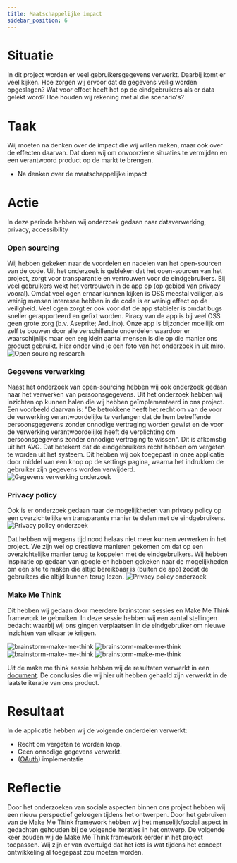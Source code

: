 ```yaml
---
title: Maatschappelijke impact
sidebar_position: 6
---
```


# Situatie
In dit project worden er veel gebruikersgegevens verwerkt. Daarbij komt er veel kijken.
Hoe zorgen wij ervoor dat de gegevens veilig worden opgeslagen? Wat voor effect heeft het op de
eindgebruikers als er data gelekt word? Hoe houden wij rekening met al die scenario's?

# Taak
Wij moeten na denken over de impact die wij willen maken, maar ook over de effecten daarvan.
Dat doen wij om onvoorziene situaties te vermijden en een verantwoord product op de markt te brengen.

- Na denken over de maatschappelijke impact

# Actie

In deze periode hebben wij onderzoek gedaan naar dataverwerking, privacy, accessibility

### Open sourcing
Wij hebben gekeken naar de voordelen en nadelen van het open-sourcen van de code.
Uit het onderzoek is gebleken dat het open-sourcen van het project, zorgt voor transparantie en vertrouwen voor de eindgebruikers.
Bij veel gebruikers wekt het vertrouwen in de app op (op gebied van privacy vooral). Omdat veel ogen ernaar kunnen kijken is OSS meestal veiliger, als weinig mensen interesse hebben in de code is er weinig effect op de veiligheid. Veel ogen zorgt er ook voor dat de app stabieler is omdat bugs sneller gerapporteerd en gefixt worden.
Piracy van de app is bij veel OSS geen grote zorg (b.v. Aseprite; Arduino). Onze app is bijzonder moeilijk om zelf te bouwen door alle verschillende onderdelen waardoor er waarschijnlijk maar een erg klein aantal mensen is die op die manier ons product gebruikt.
Hier onder vind je een foto van het onderzoek in uit miro.
![Open sourcing research](./images/opensource-onderzoek.jpeg)

### Gegevens verwerking
Naast het onderzoek van open-sourcing hebben wij ook onderzoek gedaan naar het verwerken van persoonsgegevens.
Uit het onderzoek hebben wij inzichten op kunnen halen die wij hebben geïmplementeerd in ons project.
Een voorbeeld daarvan is: "De betrokkene heeft het recht om van de voor de verwerking verantwoordelijke te verlangen dat de hem betreffende persoonsgegevens zonder onnodige vertraging worden gewist en de voor de verwerking verantwoordelijke heeft de verplichting om persoonsgegevens zonder onnodige vertraging te wissen".
Dit is afkomstig uit het AVG. Dat betekent dat de eindgebruikers recht hebben om vergeten te worden uit het systeem.
Dit hebben wij ook toegepast in onze applicatie door middel van een knop op de settings pagina, waarna het indrukken de gebruiker zijn gegevens worden verwijderd.
![Gegevens verwerking onderzoek](./images/gegevensverwerking-onderzoek.jpeg)

### Privacy policy
Ook is er onderzoek gedaan naar de mogelijkheden van privacy policy op een overzichtelijke en transparante manier te delen met de eindgebruikers.
![Privacy policy onderzoek](./images/privacy-policy-onderzoek.jpeg)

Dat hebben wij wegens tijd nood helaas niet meer kunnen verwerken in het project.
We zijn wel op creatieve manieren gekomen om dat op een overzichtelijke manier terug te koppelen met de eindgebruikers.
Wij hebben inspiratie op gedaan van google en hebben gekeken naar de mogelijkheden om een site te maken die altijd bereikbaar is
(buiten de app) zodat de gebruikers die altijd kunnen terug lezen.
![Privacy policy onderzoek](./images/google-privacy-policy.png)

### Make Me Think
Dit hebben wij gedaan door meerdere brainstorm sessies en Make Me Think framework te gebruiken.
In deze sessie hebben wij een aantal stellingen bedacht waarbij wij ons gingen verplaatsen in de eindgebruiker om nieuwe inzichten van elkaar te krijgen.

![brainstorm-make-me-think](./images/MakeMeThink.png)  ![brainstorm-make-me-think](./images/MakeMeThink2.png)
![brainstorm-make-me-think](./images/MakeMeThink3.png)  ![brainstorm-make-me-think](./images/MakeMeThink4.png)

Uit de make me think sessie hebben wij de resultaten verwerkt in een [document](./files/MakeMeThink.pdf).
De conclusies die wij hier uit hebben gehaald zijn verwerkt in de laatste iteratie van ons product.

# Resultaat

In de applicatie hebben wij de volgende onderdelen verwerkt:
- Recht om vergeten te worden knop.
- Geen onnodige gegevens verwerkt.
- ([OAuth](https://unlimited-hr.github.io/claire-docs/developer-guides/oauth)) implementatie

# Reflectie

Door het onderzoeken van sociale aspecten binnen ons project hebben wij een nieuw perspectief gekregen tijdens het ontwerpen.
Door het gebruiken van de Make Me Think framework hebben wij het menselijk/social aspect in gedachten gehouden bij de volgende iteraties in het ontwerp.
De volgende keer zouden wij de Make Me Think framework eerder in het project toepassen.
Wij zijn er van overtuigd dat het iets is wat tijdens het concept ontwikkeling al toegepast zou moeten worden.
